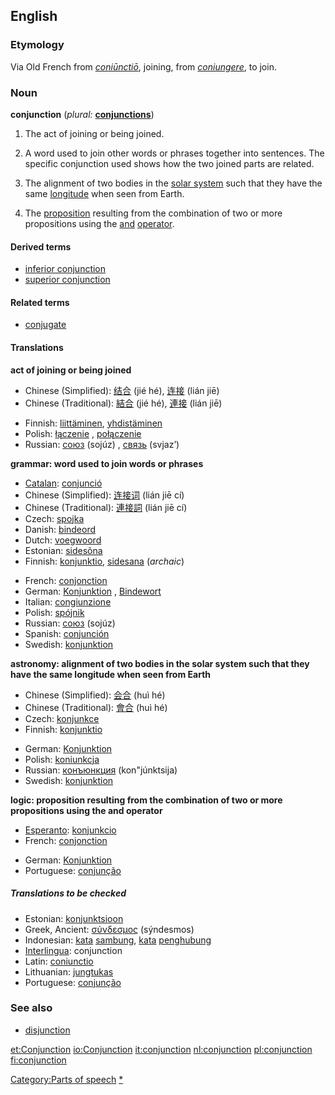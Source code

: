 ==English==
===Etymology===
Via Old French from {{L.}} ''[[coniunctio|coniūnctiō]]'', joining, from ''[[coniungere]]'', to join.

===Noun===
'''conjunction''' (''plural:'' '''[[conjunctions]]''')

#The act of joining or being joined.
#{{grammar}} A word used to join other words or phrases together into sentences. The specific conjunction used shows how the two joined parts are related.
#{{astronomy}} The alignment of two bodies in the [[solar system]] such that they have the same [[longitude]] when seen from Earth.
#{{logic}} The [[proposition]] resulting from the combination of two or more propositions using the [[and]] [[operator]].

====Derived terms====
*[[inferior conjunction]]
*[[superior conjunction]]

====Related terms====
*[[conjugate]]

====Translations====

'''act of joining or being joined'''
{{top}}
*Chinese (Simplified): [[结合]] (jié hé), [[连接]] (lián jiē)
*Chinese (Traditional): [[結合]] (jié hé), [[連接]] (lián jiē)
{{mid}}
*Finnish: [[liittäminen]], [[yhdistäminen]]
*Polish: [[łączenie]] {{n}}, [[połączenie]] {{n}}
*Russian: [[союз]] (sojúz) {{m}}, [[связь]] (svjaz’) {{f}}
{{bottom}}

'''grammar: word used to join words or phrases'''
{{top}}
*[[Catalan]]: [[conjunció]] {{f}}
*Chinese (Simplified): [[连接]][[词]] (lián jiē cí)
*Chinese (Traditional): [[連接]][[詞]] (lián jiē cí)
*Czech: [[spojka]]
*Danish: [[bindeord]]
*Dutch: [[voegwoord]] {{n}}
*Estonian: [[sidesõna]]
*Finnish: [[konjunktio]], [[sidesana]] (''archaic'')
{{mid}}
*French: [[conjonction]] {{f}}
*German: [[Konjunktion]] {{f}}, [[Bindewort]] {{n}}
*Italian: [[congiunzione]] {{f}}
*Polish: [[spójnik]] {{m}}
*Russian: [[союз]] (sojúz) {{m}}
*Spanish: [[conjunción]] {{f}}
*Swedish: [[konjunktion]] {{c}}
{{bottom}}

'''astronomy: alignment of two bodies in the solar system such that they have the same longitude when seen from Earth'''
{{top}}
*Chinese (Simplified): [[会合]] (huì hé)
*Chinese (Traditional): [[會合]] (huì hé)
*Czech: [[konjunkce]]
*Finnish: [[konjunktio]]
{{mid}}
*German: [[Konjunktion]] {{f}}
*Polish: [[koniunkcja]] {{f}}
*Russian: [[конъюнкция]] (kon"júnktsija) {{f}}
*Swedish: [[konjunktion]] {{c}}
{{bottom}}

'''logic: proposition resulting from the combination of two or more propositions using the and operator'''
{{top}}
*[[Esperanto]]: [[konjunkcio]]
*French: [[conjonction]] {{f}}
{{mid}}
*German: [[Konjunktion]] {{f}}
*Portuguese: [[conjunção]] {{f}}
{{bottom}}

=====Translations to be checked=====
<!--Remove this section once all of the translations below have been moved into the tables above.-->
{{checktrans}}

*Estonian: [[konjunktsioon]]
*Greek, Ancient: [[σύνδεσμος]] (sýndesmos) {{m}}
*Indonesian: [[kata]] [[sambung]], [[kata]] [[hubung|penghubung]]
*[[Interlingua]]: conjunction
*Latin: [[coniunctio]] {{f}}
*Lithuanian: [[jungtukas]] {{m}}
*Portuguese: [[conjunção]] {{f}}

===See also===
*[[disjunction]]

[[Category:Parts of speech]]
[[Category:Conjunctions|*]]

[[et:Conjunction]]
[[io:Conjunction]]
[[it:conjunction]]
[[nl:conjunction]]
[[pl:conjunction]]
[[fi:conjunction]]